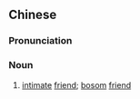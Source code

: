 {{also|挚友}}
==Chinese==
{{zh-forms|s=挚友}}

===Pronunciation===
{{zh-pron
|m=zhìyǒu
|c=zi3 jau5
|mn=qz,tw,xm,zz:chì-iú
|cat=n
}}

===Noun===
{{zh-noun}}

# [[intimate]] [[friend]]; [[bosom]] [[friend]]